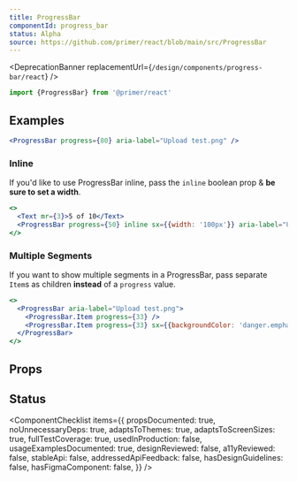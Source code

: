 ```yaml
---
title: ProgressBar
componentId: progress_bar
status: Alpha
source: https://github.com/primer/react/blob/main/src/ProgressBar
---
```



<DeprecationBanner replacementUrl={`/design/components/progress-bar/react`} />

```js
import {ProgressBar} from '@primer/react'
```

## Examples

```jsx live
<ProgressBar progress={80} aria-label="Upload test.png" />
```

### Inline

If you'd like to use ProgressBar inline, pass the `inline` boolean prop & **be sure to set a width**.

```jsx live
<>
  <Text mr={3}>5 of 10</Text>
  <ProgressBar progress={50} inline sx={{width: '100px'}} aria-label="Upload test.png" />
</>
```

### Multiple Segments

If you want to show multiple segments in a ProgressBar, pass separate `Item`s as children **instead** of a `progress` value.

```jsx live
<>
  <ProgressBar aria-label="Upload test.png">
    <ProgressBar.Item progress={33} />
    <ProgressBar.Item progress={33} sx={{backgroundColor: 'danger.emphasis'}} />
  </ProgressBar>
</>
```

## Props

<ComponentProps data={data} />

## Status

<ComponentChecklist
  items={{
    propsDocumented: true,
    noUnnecessaryDeps: true,
    adaptsToThemes: true,
    adaptsToScreenSizes: true,
    fullTestCoverage: true,
    usedInProduction: false,
    usageExamplesDocumented: true,
    designReviewed: false,
    a11yReviewed: false,
    stableApi: false,
    addressedApiFeedback: false,
    hasDesignGuidelines: false,
    hasFigmaComponent: false,
  }}
/>
